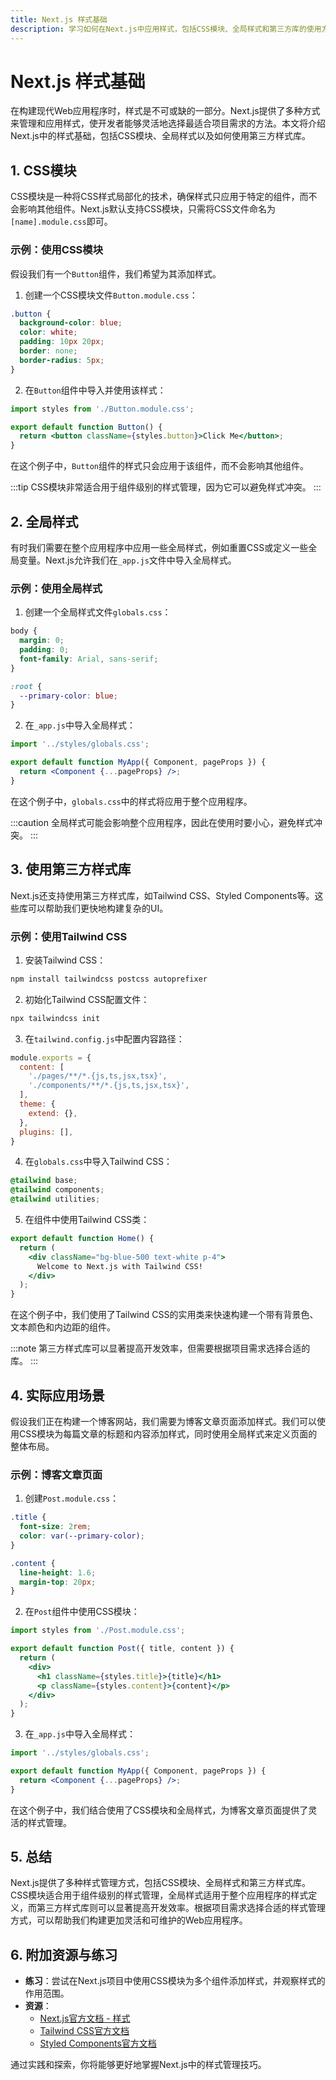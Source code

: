 ```yaml
---
title: Next.js 样式基础
description: 学习如何在Next.js中应用样式，包括CSS模块、全局样式和第三方库的使用方法。
---
```


# Next.js 样式基础

在构建现代Web应用程序时，样式是不可或缺的一部分。Next.js提供了多种方式来管理和应用样式，使开发者能够灵活地选择最适合项目需求的方法。本文将介绍Next.js中的样式基础，包括CSS模块、全局样式以及如何使用第三方样式库。

## 1. CSS模块

CSS模块是一种将CSS样式局部化的技术，确保样式只应用于特定的组件，而不会影响其他组件。Next.js默认支持CSS模块，只需将CSS文件命名为`[name].module.css`即可。

### 示例：使用CSS模块

假设我们有一个`Button`组件，我们希望为其添加样式。

1. 创建一个CSS模块文件`Button.module.css`：

```css
.button {
  background-color: blue;
  color: white;
  padding: 10px 20px;
  border: none;
  border-radius: 5px;
}
```

2. 在`Button`组件中导入并使用该样式：

```jsx
import styles from './Button.module.css';

export default function Button() {
  return <button className={styles.button}>Click Me</button>;
}
```

在这个例子中，`Button`组件的样式只会应用于该组件，而不会影响其他组件。

:::tip
CSS模块非常适合用于组件级别的样式管理，因为它可以避免样式冲突。
:::

## 2. 全局样式

有时我们需要在整个应用程序中应用一些全局样式，例如重置CSS或定义一些全局变量。Next.js允许我们在`_app.js`文件中导入全局样式。

### 示例：使用全局样式

1. 创建一个全局样式文件`globals.css`：

```css
body {
  margin: 0;
  padding: 0;
  font-family: Arial, sans-serif;
}

:root {
  --primary-color: blue;
}
```

2. 在`_app.js`中导入全局样式：

```jsx
import '../styles/globals.css';

export default function MyApp({ Component, pageProps }) {
  return <Component {...pageProps} />;
}
```

在这个例子中，`globals.css`中的样式将应用于整个应用程序。

:::caution
全局样式可能会影响整个应用程序，因此在使用时要小心，避免样式冲突。
:::

## 3. 使用第三方样式库

Next.js还支持使用第三方样式库，如Tailwind CSS、Styled Components等。这些库可以帮助我们更快地构建复杂的UI。

### 示例：使用Tailwind CSS

1. 安装Tailwind CSS：

```bash
npm install tailwindcss postcss autoprefixer
```

2. 初始化Tailwind CSS配置文件：

```bash
npx tailwindcss init
```

3. 在`tailwind.config.js`中配置内容路径：

```javascript
module.exports = {
  content: [
    './pages/**/*.{js,ts,jsx,tsx}',
    './components/**/*.{js,ts,jsx,tsx}',
  ],
  theme: {
    extend: {},
  },
  plugins: [],
}
```

4. 在`globals.css`中导入Tailwind CSS：

```css
@tailwind base;
@tailwind components;
@tailwind utilities;
```

5. 在组件中使用Tailwind CSS类：

```jsx
export default function Home() {
  return (
    <div className="bg-blue-500 text-white p-4">
      Welcome to Next.js with Tailwind CSS!
    </div>
  );
}
```

在这个例子中，我们使用了Tailwind CSS的实用类来快速构建一个带有背景色、文本颜色和内边距的组件。

:::note
第三方样式库可以显著提高开发效率，但需要根据项目需求选择合适的库。
:::

## 4. 实际应用场景

假设我们正在构建一个博客网站，我们需要为博客文章页面添加样式。我们可以使用CSS模块为每篇文章的标题和内容添加样式，同时使用全局样式来定义页面的整体布局。

### 示例：博客文章页面

1. 创建`Post.module.css`：

```css
.title {
  font-size: 2rem;
  color: var(--primary-color);
}

.content {
  line-height: 1.6;
  margin-top: 20px;
}
```

2. 在`Post`组件中使用CSS模块：

```jsx
import styles from './Post.module.css';

export default function Post({ title, content }) {
  return (
    <div>
      <h1 className={styles.title}>{title}</h1>
      <p className={styles.content}>{content}</p>
    </div>
  );
}
```

3. 在`_app.js`中导入全局样式：

```jsx
import '../styles/globals.css';

export default function MyApp({ Component, pageProps }) {
  return <Component {...pageProps} />;
}
```

在这个例子中，我们结合使用了CSS模块和全局样式，为博客文章页面提供了灵活的样式管理。

## 5. 总结

Next.js提供了多种样式管理方式，包括CSS模块、全局样式和第三方样式库。CSS模块适合用于组件级别的样式管理，全局样式适用于整个应用程序的样式定义，而第三方样式库则可以显著提高开发效率。根据项目需求选择合适的样式管理方式，可以帮助我们构建更加灵活和可维护的Web应用程序。

## 6. 附加资源与练习

- **练习**：尝试在Next.js项目中使用CSS模块为多个组件添加样式，并观察样式的作用范围。
- **资源**：
  - [Next.js官方文档 - 样式](https://nextjs.org/docs/basic-features/built-in-css-support)
  - [Tailwind CSS官方文档](https://tailwindcss.com/docs)
  - [Styled Components官方文档](https://styled-components.com/docs)

通过实践和探索，你将能够更好地掌握Next.js中的样式管理技巧。